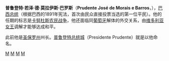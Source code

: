 {{Infobox President
|original_name ={{lang|pt|Prudente José de Morais e Barros}}
|image =Prudente de Morais no jornal A Semana 1899.jpg
|caption       =
|country       =[[巴西|巴西]]
|order         = 3
|term_start    =1894年11月15日
|term_end      =1898年11月15日
|office =巴西总统
|predecessor  = [[佩绍托|佩绍托]]
|successor    = [[坎波斯·萨莱斯|坎波斯·萨莱斯]]
|birth_date   = 1841年10月4日
|birth_place  = [[圣保罗|圣保罗]][[伊图|伊图]]（Itu）
| death_date=1912年12月3日
| death_place=[[圣保罗|圣保罗]][[皮拉西卡巴|皮拉西卡巴]]（Piracicaba）
| resting_place=[[圣保罗|圣保罗]][[皮拉西卡巴|皮拉西卡巴]]Saudade公墓
|vicepresident= [[曼努埃尔·维托里诺·佩雷拉|曼努埃尔·维托里诺·佩雷拉]] 
|spouse       = 
|profession   = 
|party        =[[联邦共和党|联邦共和党]](Federal Republican Party) - PRF
}}
'''普鲁登特·若泽·德·莫拉伊斯·巴罗斯'''（'''Prudente José de Morais e Barros'''，{{bd|1841年|10月4日|1912年|12月3日|catIdx=B}}），[[巴西总统|巴西总统]]（根据巴西的1891年宪法，首次由民众直接投票当选的第一位平民）。他的任期的标志是[[卡努杜斯农民战争|卡努杜斯农民战争]]，他还面临同[[葡萄牙|葡萄牙]]解体的外交关系，由[[维多利亚女王|维多利亚女王]]调解才能够达成和平。

此前他是[[圣保罗州|圣保罗州]]州长。[[普鲁登特总统城|普鲁登特总统城]]（Presidente Prudente）就是以他命名。

{{start box}}
{{s-before|[[佩绍托|佩绍托]]}} 
{{s-title|[[巴西总统|巴西总统]]|years=1894年–1898年}} 
{{s-after|[[坎波斯·萨莱斯|坎波斯·萨莱斯]]}}
{{s-before|无}} 
{{s-title|[[圣保罗州|圣保罗州州长]]|years=1889年–1890年}} 
{{s-after|[[若热·提维里萨·皮拉提宁加|若热·提维里萨·皮拉提宁加]](Piratininga)}}
{{end box}}

{{美洲政治人物小作品}}
{{Brazil-bio-stub}}
{{巴西總統}}
{{Authority control}}
[[Category:巴西总统|M]]
[[Category:1841年出生|M]]
[[Category:1912年逝世|M]]
[[Category:聖保羅大學校友|M]]